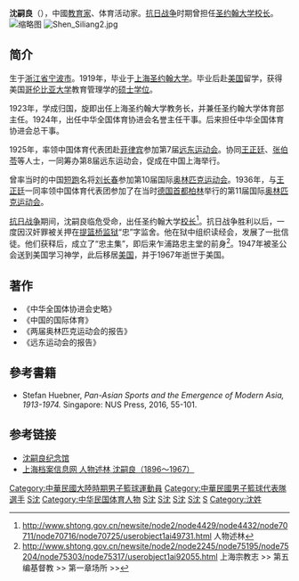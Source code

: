 {{Infobox Officeholder
|姓名=沈嗣良
|圖像=File:沈嗣良.jpg
|圖像大小=200px
|圖像說明=  
| 字       = 
| 號       = 
| 別名     = 
| 出生名   = 
| 出生日期 = 
| 出生地點 = 
| 逝世日期 = 
| 逝世地點 = 
| 死因     = 
| 墓地     = 
| 墓地座標 = 
| 籍貫     = 
| 國籍     = 
| 公民權   = 
| 政黨     = 
| 其他政黨 = 
| 身高     = 
| 配偶     = 
| 伴侶     = 
| 兒女     = 
| 父母     = 
| 親屬     = 
| 居住地   = 
| 學歷     = 
| 母校     = 
| 職業     = 
| 專業     = 
| 知名原因 = 
| 著作     = 
| 宗教信仰 = 
| 獲獎     = 
| 簽名     = 
| 腳註     = 
}}
'''沈嗣良'''（{{bd|1896年||1967年|}}），中國[[教育家|教育家]]、体育活动家。[[抗日战争|抗日战争]]时期曾担任[[圣约翰大学_(上海)|圣约翰大学]][[校长|校长]]。
[[File:沈嗣良2.jpg|缩略图]]
[[File:Shen_Siliang2.jpg|thumb]]
==简介== 
生于[[浙江省|浙江省]][[宁波市|宁波市]]。1919年，毕业于[[上海|上海]][[圣约翰大学_(上海)|圣约翰大学]]。毕业后赴[[美国|美国]]留学，获得美国[[哥伦比亚大学|哥伦比亚大学]]教育管理学的[[硕士|硕士]][[学位|学位]]。

1923年，学成归国，旋即出任上海圣约翰大学教务长，并兼任圣约翰大学体育部主任。1924年，出任中华全国体育协进会名誉主任干事。后来担任中华全国体育协进会总干事。

1925年，率领中国体育代表团赴[[菲律宾|菲律宾]]参加第7届[[远东运动会|远东运动会]]。协同[[王正廷|王正廷]]、[[张伯苓|张伯苓]]等人士，一同筹办第8届远东运动会，促成在中国上海举行。

曾率当时的中国[[短跑|短跑]]名将[[刘长春|刘长春]]参加第10届国际[[奥林匹克运动会|奥林匹克运动会]]。1936年，与[[王正廷|王正廷]]一同率领中国体育代表团参加了在当时[[德国|德国]][[首都|首都]][[柏林|柏林]]举行的第11届国际[[奥林匹克运动会|奥林匹克运动会]]。

[[抗日战争|抗日战争]]期间，沈嗣良临危受命，出任圣约翰大学[[校长|校长]]<ref>http://www.shtong.gov.cn/newsite/node2/node4429/node4432/node70711/node70716/node70725/userobject1ai49731.html {{Wayback|url=http://www.shtong.gov.cn/newsite/node2/node4429/node4432/node70711/node70716/node70725/userobject1ai49731.html |date=20190415133831 }} 人物述林</ref>。抗日战争胜利以后，一度因汉奸罪被关押在[[提篮桥监狱|提篮桥监狱]]“忠”字监舍。他在狱中组织读经会，发展了一批信徒。他们获释后，成立了“忠主集”，即后来乍浦路忠主堂的前身<ref>http://www.shtong.gov.cn/newsite/node2/node2245/node75195/node75204/node75303/node75317/userobject1ai92055.html {{Wayback|url=http://www.shtong.gov.cn/newsite/node2/node2245/node75195/node75204/node75303/node75317/userobject1ai92055.html |date=20121217070359 }} 上海宗教志 >> 第五编基督教 >> 第一章场所 >></ref>。1947年被圣公会送到美国学习神学，此后移居[[美国|美国]]，并于1967年逝世于美国。

==著作==
*《中华全国体协进会史略》
*《中国的国际体育》
*《两届奥林匹克运动会的报告》
*《远东运动会的报告》

==參考書籍==
* Stefan Huebner, ''Pan-Asian Sports and the Emergence of Modern Asia, 1913-1974.'' Singapore: NUS Press, 2016, 55-101.

==参考链接==
* [http://www.lifeall.com/Memorial/MemorialDefault.aspx?MemorialID=995 沈嗣良纪念馆]{{dead link|date=2018年3月 |bot=InternetArchiveBot |fix-attempted=yes }}
* [http://www.shtong.gov.cn/newsite/node2/node4429/node4432/node70711/node70716/node70725/userobject1ai49731.html 上海档案信息网 人物述林 沈嗣良（1896～1967）]{{Wayback|url=http://www.shtong.gov.cn/newsite/node2/node4429/node4432/node70711/node70716/node70725/userobject1ai49731.html |date=20190415133831 }}

{{1923年遠東運動會中華民國男子籃球代表隊}}

[[Category:中華民國大陸時期男子籃球運動員|Category:中華民國大陸時期男子籃球運動員]]
[[Category:中華民國男子籃球代表隊選手|Category:中華民國男子籃球代表隊選手]]
[[Category:中国教育家|S沈]] 
[[Category:中华民国体育人物|Category:中华民国体育人物]]
[[Category:上海聖約翰大學校友|S沈]]  
[[Category:移民美國的中華民國人|S沈]]
[[Category:宁波裔美国人|S沈]] 
[[Category:宁波人|S沈]] 
[[Category:沈恩德家族|S]] 
[[Category:沈姓|Category:沈姓]]